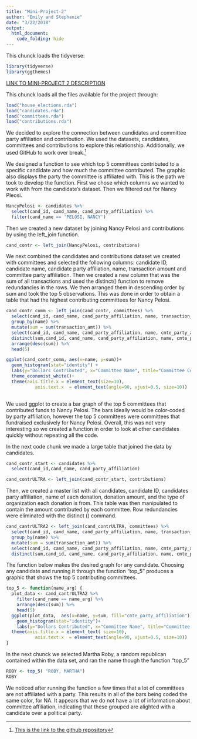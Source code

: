 ```yaml
---
title: "Mini-Project-2"
author: "Emily and Stephanie"
date: "3/22/2018"
output:
  html_document:
    code_folding: hide
---
```


This chunck loads the tidyverse:

```r
library(tidyverse)
library(ggthemes)
```

[LINK TO MINI-PROJECT 2 DESCRIPTION](https://beanumber.github.io/sds192/mod_data.html)

This chunck loads all the files available for the project through:
```r
load("house_elections.rda")
load("candidates.rda")
load("committees.rda")
load("contributions.rda")
```

We decided to explore the connection between candidates and committee party affiliation and contribution.  We used the datasets, candidates, committees and contributions to explore this relationship.  Additionally, we used GitHub to work over break.[^1]

We designed a function to see which top 5 committees contributed to a specific candidate and how much the committee contributed.  The graphic also displays the party the committee is affiliated with.  This is the path we took to develop the function.  First we chose which columns we wanted to work with from the candidate’s dataset.  Then we filtered out for Nancy Pleosi.   


```r
NancyPelosi <- candidates %>%
  select(cand_id, cand_name, cand_party_affiliation) %>%
  filter(cand_name == 'PELOSI, NANCY')
```

Then we created a new dataset by joining Nancy Pelosi and contributions by using the left_join function.

```r
cand_contr <- left_join(NancyPelosi, contributions)
```


We next combined the candidates and contributions dataset we created with committees and selected the following columns: candidate ID, candidate name, candidate party affiliation, name, transaction amount and committee party affiliation.  Then we created a new column that was the sum of all transactions and used the distinct() function to remove redundancies in the rows.  We then arranged them in descending order by sum and took the top 5 observations. This was done in order to obtain a table that had the highest contributing committees for Nancy Pelosi.

```r
cand_contr_comm <- left_join(cand_contr, committees) %>%
  select(cand_id, cand_name, cand_party_affiliation, name, transaction_amt, cmte_party_affiliation) %>%
  group_by(name) %>%
  mutate(sum = sum(transaction_amt)) %>%
  select(cand_id, cand_name, cand_party_affiliation, name, cmte_party_affiliation, sum) %>%
  distinct(sum,cand_id, cand_name, cand_party_affiliation, name, cmte_party_affiliation) %>%
  arrange(desc(sum)) %>%
  head(5)
```

```r
ggplot(cand_contr_comm, aes(x=name, y=sum))+
  geom_histogram(stat="identity") + 
  labs(y="Dollars Contributed", x="Committee Name", title="Committee Contribution to Nancy Pelosi")+
  theme_economist_white()+
  theme(axis.title.x = element_text(size=10),
           axis.text.x  = element_text(angle=90, vjust=0.5, size=10))
  
```

We used ggplot to create a bar graph of the top 5 committees that contributed funds to Nancy Pelosi. The bars ideally would be color-coded by party affiliation, however the top 5 committees were committees that fundraised exclusively for Nancy Pelosi.  Overall, this was not very interesting so we created a function in order to look at other candidates quickly without repeating all the code.



In the next code chunk we made a large table that joined the data by candidates.

```r
cand_contr_start <- candidates %>%
  select(cand_id,cand_name, cand_party_affiliation)
```


```r
cand_contrULTRA <- left_join(cand_contr_start, contributions) 
```

Then, we created a master list with all candidates, candidate ID, candidates party affiliation, name of each donation, donation amount, and the type of organization each donation is from. This table was then manipulated to contain the amount contributed by each committee.  Row redundancies were eliminated with the distinct () command.  

```r
cand_cantrULTRA2 <- left_join(cand_contrULTRA, committees) %>%
  select(cand_id, cand_name, cand_party_affiliation, name, transaction_amt, entity_type, cmte_party_affiliation) %>%
  group_by(name) %>%
  mutate(sum = sum(transaction_amt)) %>%
  select(cand_id, cand_name, cand_party_affiliation, name, cmte_party_affiliation, sum) %>%
  distinct(sum,cand_id, cand_name, cand_party_affiliation, name, cmte_party_affiliation) 
```


The function below makes the desired graph for any candidate.  Choosing any candidate and running it through the function “top_5” produces a graphic that shows the top 5 contributing committees.

```r
top_5 <- function(name_arg) {
  plot_data <- cand_cantrULTRA2 %>%
    filter(cand_name == name_arg) %>%
    arrange(desc(sum)) %>%
    head(5)
  ggplot(plot_data,  aes(x=name, y=sum, fill="cmte_party_affiliation"))+
    geom_histogram(stat="identity")+
    labs(y="Dollars Contributed", x="Committee Name", title="Committee Contribution to name_arg")+
  theme(axis.title.x = element_text( size=10),
           axis.text.x  = element_text(angle=90, vjust=0.5, size=10))
}
```


In the next chunck we selected Martha Roby, a random republican contained within the data set, and ran the name though the function "top_5"
```r
ROBY <- top_5( "ROBY, MARTHA")
ROBY
```


We noticed after running the function a few times that a lot of committees are not affiliated with a party.  This results in all of the bars being coded the same color, for NA. It appears that we do not have a lot of information about committee affiliation, indicating that these grouped are alighted with a candidate over a political party.





[^1]: [This is the link to the github repository](https://github.com/EmilyGrote/sds192-mp2.git)


